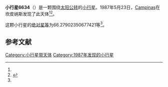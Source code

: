 {{Infobox planet
| bgcolour = #FFFFC0
| name = 6634
| symbol = 
| image = 
| caption = 
| discovery = yes
| discovery_ref = 
| discoverer = [[Campinas|Campinas]]
| discovery_site = [[坎皮纳斯|坎皮纳斯]] 
| discovered = 1987年5月23日
| designations = yes
| mp_name = 
| named_after = 
| alt_names = 1987 KB/ 1951 TR / 1962 WM / 1976 KC1 / 1982 AO
| mp_category = [[主带小行星|主带小行星]]
| orbit_ref = <ref name="a">[http://ssd.jpl.nasa.gov/sbdb.cgi?sstr=6634 6634] {{Wayback|url=http://ssd.jpl.nasa.gov/sbdb.cgi?sstr=6634 |date=20110609211530 }}，小行星數據庫瀏覽器（JPL Small-Body Database Browser）－[[美国国家航空航天局|美国国家航空航天局]]喷气推进实验室</ref>
| epoch = 2456400.5 (2013年4月18日更新)
| aphelion = {{convert|3.003284003502174|AU|km|3|abbr=on|lk=out}}
| perihelion = {{convert|1.740815086454148|AU|km|3|abbr=on}}
| semimajor = {{convert|2.372049544978161|AU|km|3|abbr=on}}
| eccentricity = 0.266113522
| period = 1334.393939 [[日|日]]<br />3.65[[儒略年|儒略年]]
| avg_speed = 
| inclination = 10.72489881008384
| asc_node = 243.5089714955242
| mean_anomaly = 
| arg_peri = 66.27902350677421
| satellites = 
| physical_characteristics = yes
| dimensions = 
| mass = 
| density = 
| surface_grav = 
| escape_velocity = 
| sidereal_day = 
| axial_tilt = 
| pole_ecliptic_lat = 
| pole_ecliptic_lon = 
| albedo = 
| temperatures= 
| temp_name1 = 
| mean_temp_1 = 
| max_temp_1 = 
| temp_name2 = 
| max_temp_2 = 
| spectral_type = 
| abs_magnitude = 66.27902350677421
}}

'''小行星6634'''（{{lang-en|6634}}）是一颗围绕[[太阳|太阳]][[公转|公转]]的[[小行星|小行星]]。1987年5月23日，[[Campinas|Campinas]]在坎皮纳斯发现了此天体<ref name="a" /><ref>{{cite news|title=小行星列表|url=http://cfa-www.harvard.edu/iau/lists/NumberedMPs.txt|accessdate=2013-07-08|newspaper=哈佛大学|archive-date=2008-05-17|archive-url=https://web.archive.org/web/20080517010638/http://cfa-www.harvard.edu/iau/lists/NumberedMPs.txt|dead-url=no}}</ref>。

这颗小行星的[[绝对星等|绝对星等]]为66.27902350677421等<ref name="a" />。

==参考文献==
{{reflist}}
{{Minor Planet Number|[[小行星6633|小行星6633]]|[[小行星6635|小行星6635]]}}

{{小天体}}

[[Category:小行星带天体|Category:小行星带天体]]
[[Category:1987年发现的小行星|Category:1987年发现的小行星]]

{{asteroid-stub}}